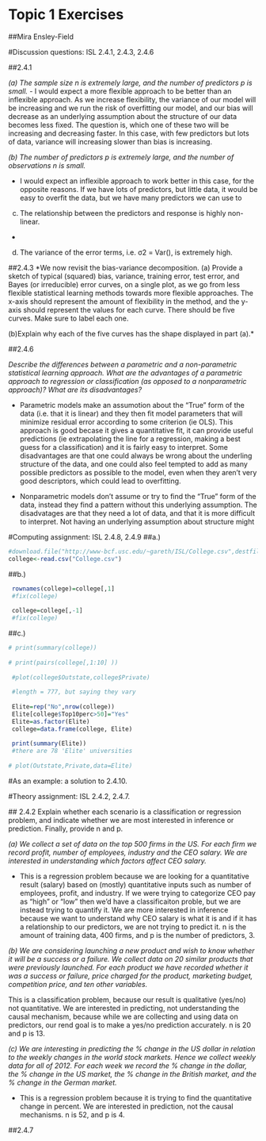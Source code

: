 # Topic 1 Exercises

##Mira Ensley-Field
 
 #Discussion questions: ISL 2.4.1, 2.4.3, 2.4.6
 
 ##2.4.1
 
 *(a) The sample size n is extremely large, and the number of predictors
 p is small.*
 - I would expect a more flexible approach to be better than an inflexible approach. As we increase flexibility, the variance of our model will be increasing and we run the risk of overfitting our model, and our bias will decrease as an underlying assumption about the structure of our data becomes less fixed. The question is, which one of these two will be increasing and decreasing faster. In this case, with few predictors but lots of data, variance will increasing slower than bias is increasing.
 
 *(b) The number of predictors p is extremely large, and the number
 of observations n is small.*
 
 - I would expect an inflexible approach to work better in this case, for the opposite reasons. If we have lots of predictors, but little data, it would be easy to overfit the data, but we have many predictors we can use to
 
 (c) The relationship between the predictors and response is highly
 non-linear.
 
 -
 (d) The variance of the error terms, i.e. σ2 = Var(), is extremely
 high.
 
 ##2.4.3
 *We now revisit the bias-variance decomposition.
 (a) Provide a sketch of typical (squared) bias, variance, training error,
 test error, and Bayes (or irreducible) error curves, on a single
 plot, as we go from less flexible statistical learning methods
 towards more flexible approaches. The x-axis should represent
 the amount of flexibility in the method, and the y-axis should
 represent the values for each curve. There should be five curves.
 Make sure to label each one.
 
 (b)Explain why each of the five curves has the shape displayed in
 part (a).*
 
 ##2.4.6
 
 *Describe the differences between a parametric and a non-parametric
 statistical learning approach. What are the advantages of a parametric
 approach to regression or classification (as opposed to a nonparametric
 approach)? What are its disadvantages?*
 
 - Parametric models make an assumotion about the "True" form of the data (i.e. that it is linear) and they then fit model parameters that will minimize residual error according to some criterion (ie OLS). This approach is good becase it gives a quantitative fit, it can provide useful predictions (ie extrapolating the line for a regression, making a best guess for a classification) and it is fairly easy to interpret. Some disadvantages are that one could always be wrong about the underling structure of the data, and one could also feel tempted to add as many possible predictors as possible to the model, even when they aren't very good descriptors, which could lead to overfitting.
 
 - Nonparametric models don't assume or try to find the "True" form of the data, instead they find a pattern without this underlying assumption. The disadvatages are that they need a lot of data, and that it is more difficult to interpret. Not having an underlying assumption about structure might 
 
 
#Computing assignment: ISL 2.4.8, 2.4.9
##a.)
```r
#download.file("http://www-bcf.usc.edu/~gareth/ISL/College.csv",destfile="College.csv")
college<-read.csv("College.csv")
```
##b.)
```r
 rownames(college)=college[,1]
 #fix(college)
 
 college=college[,-1]
 #fix(college)
```
##c.)
```r
# print(summary(college))
 
# print(pairs(college[,1:10] ))
 
 #plot(college$Outstate,college$Private)
 
 #length = 777, but saying they vary
 
 Elite=rep("No",nrow(college))
 Elite[college$Top10perc>50]="Yes"
 Elite=as.factor(Elite)
 college=data.frame(college, Elite)
 
 print(summary(Elite))
 #there are 78 'Elite' universities
 
# plot(Outstate,Private,data=Elite)

```
 
 
 
#As an example: a solution to 2.4.10.
 
#Theory assignment: ISL 2.4.2, 2.4.7.
 
 ## 2.4.2
  Explain whether each scenario is a classification or regression problem,
 and indicate whether we are most interested in inference or prediction.
 Finally, provide n and p.
 
 *(a) We collect a set of data on the top 500 firms in the US. For each
 firm we record profit, number of employees, industry and the
 CEO salary. We are interested in understanding which factors
 affect CEO salary.*
 
 - This is a regression problem because we are looking for a quantitative result (salary) based on (mostly) quantitative inputs such as number of employees, profit, and industry. If we were trying to categorize CEO pay as "high" or "low" then we'd have a classificaiton proble, but we are instead trying to quantify it. We are more interested in inference because we want to understand why CEO salary is what it is and if it has a relationship to our predictors, we are not trying to predict it. n is the amount of training data, 400 firms, and p is the number of predictors, 3.
 
 *(b) We are considering launching a new product and wish to know
 whether it will be a success or a failure. We collect data on 20
 similar products that were previously launched. For each product
 we have recorded whether it was a success or failure, price
 charged for the product, marketing budget, competition price,
and ten other variables.*
 
 This is a classification problem, because our result is qualitative (yes/no) not quantitative. We are interested in predicting, not understanding the causal mechanism, because while we are collecting and using data on predictors, our rend goal is to make a yes/no prediction accurately. n is 20 and p is 13.
 
 
 *(c) We are interesting in predicting the % change in the US dollar in
 relation to the weekly changes in the world stock markets. Hence
 we collect weekly data for all of 2012. For each week we record
 the % change in the dollar, the % change in the US market,
 the % change in the British market, and the % change in the
 German market.*
 
 - This is a regression problem because it is trying to find the quantitative change in percent. We are interested in prediction, not the causal mechanisms. n is 52, and p is 4.
 
 ##2.4.7

